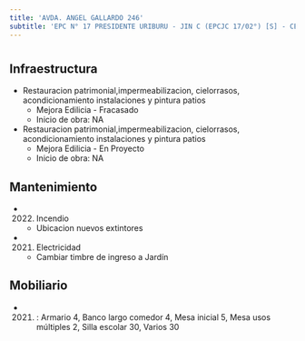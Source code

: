 ```yaml
---
title: 'AVDA. ANGEL GALLARDO 246'
subtitle: 'EPC N° 17 PRESIDENTE URIBURU - JIN C (EPCJC 17/02°) [S] - CENOF CENTRO ANGEL GALLARDO - ESEA EN DANZA MASTRAZZI CURSO VOCACIONAL DE DANZA Y EXPRESIÓN CORPORAL INFANTIL N° 02'
---
```


#
## Infraestructura

* Restauracion patrimonial,impermeabilizacion, cielorrasos, acondicionamiento instalaciones y  pintura patios 
    + Mejora Edilicia - Fracasado 
    + Inicio de obra: NA 


* Restauracion patrimonial,impermeabilizacion, cielorrasos, acondicionamiento instalaciones y  pintura patios 
    + Mejora Edilicia - En Proyecto 
    + Inicio de obra: NA 






## Mantenimiento

*  (2022) Incendio 
    + Ubicacion nuevos  extintores

*  (2021) Electricidad 
    + Cambiar timbre de ingreso a Jardín





## Mobiliario

*  (2021) : Armario 4, Banco largo comedor 4, Mesa inicial 5, Mesa usos múltiples 2, Silla escolar 30, Varios 30 



